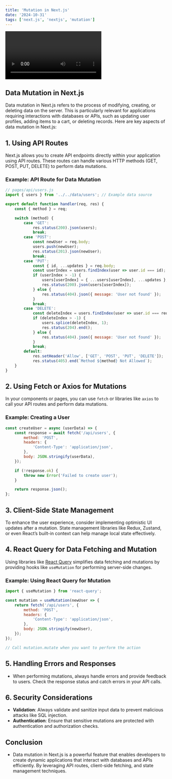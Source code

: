 ---
title: 'Mutation in Next.js'
date: '2024-10-31'
tags: ['next.js', 'nextjs', 'mutation']
---

<Video
    id="6h649f2fB9Q"
/>


## Data Mutation in Next.js

Data mutation in Next.js refers to the process of modifying, creating, or deleting data on the server. This is particularly relevant for applications requiring interactions with databases or APIs, such as updating user profiles, adding items to a cart, or deleting records. Here are key aspects of data mutation in Next.js:

## 1. Using API Routes

Next.js allows you to create API endpoints directly within your application using API routes. These routes can handle various HTTP methods (GET, POST, PUT, DELETE) to perform data mutations.

### Example: API Route for Data Mutation

```javascript
// pages/api/users.js
import { users } from '../../data/users'; // Example data source

export default function handler(req, res) {
    const { method } = req;

    switch (method) {
        case 'GET':
            res.status(200).json(users);
            break;
        case 'POST':
            const newUser = req.body;
            users.push(newUser);
            res.status(201).json(newUser);
            break;
        case 'PUT':
            const { id, ...updates } = req.body;
            const userIndex = users.findIndex(user => user.id === id);
            if (userIndex > -1) {
                users[userIndex] = { ...users[userIndex], ...updates };
                res.status(200).json(users[userIndex]);
            } else {
                res.status(404).json({ message: 'User not found' });
            }
            break;
        case 'DELETE':
            const deleteIndex = users.findIndex(user => user.id === req.body.id);
            if (deleteIndex > -1) {
                users.splice(deleteIndex, 1);
                res.status(204).end();
            } else {
                res.status(404).json({ message: 'User not found' });
            }
            break;
        default:
            res.setHeader('Allow', ['GET', 'POST', 'PUT', 'DELETE']);
            res.status(405).end(`Method ${method} Not Allowed`);
    }
}
```

## 2. Using Fetch or Axios for Mutations

In your components or pages, you can use `fetch` or libraries like `axios` to call your API routes and perform data mutations.

### Example: Creating a User

```javascript
const createUser = async (userData) => {
    const response = await fetch('/api/users', {
        method: 'POST',
        headers: {
            'Content-Type': 'application/json',
        },
        body: JSON.stringify(userData),
    });

    if (!response.ok) {
        throw new Error('Failed to create user');
    }

    return response.json();
};
```

## 3. Client-Side State Management

To enhance the user experience, consider implementing optimistic UI updates after a mutation. State management libraries like Redux, Zustand, or even React’s built-in context can help manage local state effectively.

## 4. React Query for Data Fetching and Mutation

Using libraries like [React Query](https://react-query.tanstack.com/) simplifies data fetching and mutations by providing hooks like `useMutation` for performing server-side changes.

### Example: Using React Query for Mutation

```javascript
import { useMutation } from 'react-query';

const mutation = useMutation(newUser => {
    return fetch('/api/users', {
        method: 'POST',
        headers: {
            'Content-Type': 'application/json',
        },
        body: JSON.stringify(newUser),
    });
});

// Call mutation.mutate when you want to perform the action
```

## 5. Handling Errors and Responses

- When performing mutations, always handle errors and provide feedback to users. Check the response status and catch errors in your API calls.

## 6. Security Considerations

- **Validation**: Always validate and sanitize input data to prevent malicious attacks like SQL injection.
- **Authentication**: Ensure that sensitive mutations are protected with authentication and authorization checks.

## Conclusion

- Data mutation in Next.js is a powerful feature that enables developers to create dynamic applications that interact with databases and APIs efficiently. By leveraging API routes, client-side fetching, and state management techniques.
